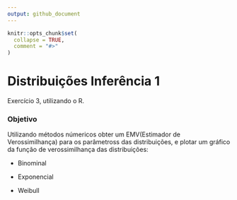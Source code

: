 ```yaml
---
output: github_document
---
```


<!-- README.md is generated from README.Rmd. Please edit that file -->

```r
knitr::opts_chunk$set(
  collapse = TRUE,
  comment = "#>"
)
```

# Distribuições Inferência 1

Exercício 3, utilizando o R.

<!-- badges: start -->
<!-- badges: end -->


### Objetivo
Utilizando métodos númericos obter um EMV(Estimador de Verossimilhança) para os parâmetross das distribuições, e plotar um gráfico da função de verossimilhança das distribuições:

- Binominal

- Exponencial

- Weibull